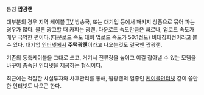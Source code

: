 통칭 '''짭광랜'''

대부분의 경우 지역 케이블 [[TV]] 방송국, 또는 대기업 등에서 패키지 상품으로 묶어 파는 경우가 많다. 물론 광고할 때 카피는 광랜. 다운로드 속도만큼은 빠르나, 업로드 속도가 매우 극악한 편이다.(다운로드 속도 대비 업로드 속도가 50:1정도) 비대칭회선이라고 볼 수 있다. 대기업 [[인터넷]]에서 '''주택광랜'''이라고 나오는것도 결국엔 짭광랜.

기존의 동축케이블을 그대로 쓰고, 거기서 전류량을 높이고 이걸 잡아낼 수 있는 모뎀을 바꾸어 증속된 인터넷을 제공하는 형식이다.

최근에는 적절한 시설투자와 사후관리를 통해, 짭광랜의 일종인 [[케이블인터넷]] 같이 쓸만한 인터넷도 나오곤 한다.

